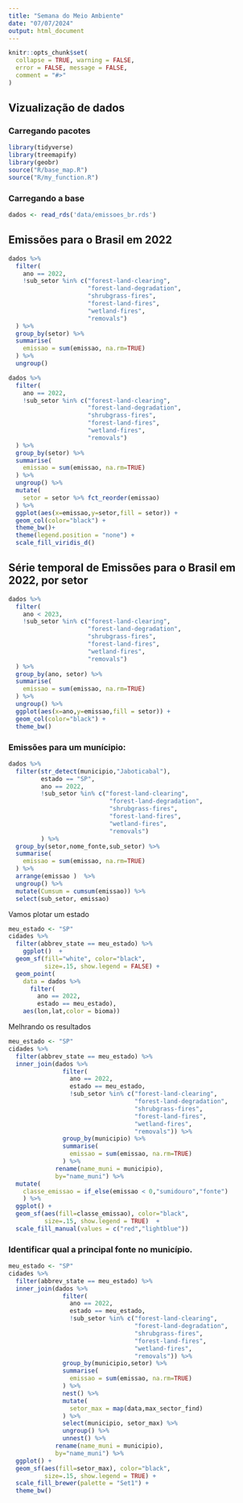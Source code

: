 ```yaml
---
title: "Semana do Meio Ambiente"
date: "07/07/2024"
output: html_document
---
```


```r
knitr::opts_chunk$set(
  collapse = TRUE, warning = FALSE,
  error = FALSE, message = FALSE,
  comment = "#>"
)
```

## Vizualização de dados

### Carregando pacotes
```r
library(tidyverse) 
library(treemapify)
library(geobr)
source("R/base_map.R") 
source("R/my_function.R")
```

### Carregando a base

```r
dados <- read_rds('data/emissoes_br.rds')
```


## Emissões para o Brasil em 2022

```r
dados %>% 
  filter(
    ano == 2022,
    !sub_setor %in% c("forest-land-clearing",
                      "forest-land-degradation",
                      "shrubgrass-fires",
                      "forest-land-fires",
                      "wetland-fires",
                      "removals")
  ) %>% 
  group_by(setor) %>% 
  summarise(
    emissao = sum(emissao, na.rm=TRUE)
  ) %>% 
  ungroup()
```

```r
dados %>% 
  filter(
    ano == 2022,
    !sub_setor %in% c("forest-land-clearing",
                      "forest-land-degradation",
                      "shrubgrass-fires",
                      "forest-land-fires",
                      "wetland-fires",
                      "removals")
  ) %>% 
  group_by(setor) %>% 
  summarise(
    emissao = sum(emissao, na.rm=TRUE)
  ) %>% 
  ungroup() %>% 
  mutate(
    setor = setor %>% fct_reorder(emissao)
  ) %>% 
  ggplot(aes(x=emissao,y=setor,fill = setor)) +
  geom_col(color="black") +
  theme_bw()+
  theme(legend.position = "none") +
  scale_fill_viridis_d()
```


## Série temporal de Emissões para o Brasil em 2022, por setor

```r
dados %>% 
  filter(
    ano < 2023,
    !sub_setor %in% c("forest-land-clearing",
                      "forest-land-degradation",
                      "shrubgrass-fires",
                      "forest-land-fires",
                      "wetland-fires",
                      "removals")
  ) %>% 
  group_by(ano, setor) %>% 
  summarise(
    emissao = sum(emissao, na.rm=TRUE)
  ) %>% 
  ungroup() %>% 
  ggplot(aes(x=ano,y=emissao,fill = setor)) +
  geom_col(color="black") +
  theme_bw()

```

### Emissões para um munícipio:

```r
dados %>% 
  filter(str_detect(municipio,"Jaboticabal"),
         estado == "SP",
         ano == 2022,
         !sub_setor %in% c("forest-land-clearing",
                            "forest-land-degradation",
                            "shrubgrass-fires",
                            "forest-land-fires",
                            "wetland-fires",
                            "removals")
         ) %>% 
  group_by(setor,nome_fonte,sub_setor) %>% 
  summarise(
    emissao = sum(emissao, na.rm=TRUE)
  ) %>% 
  arrange(emissao )  %>% 
  ungroup() %>% 
  mutate(Cumsum = cumsum(emissao)) %>% 
  select(sub_setor, emissao)
```

Vamos plotar um estado

```r
meu_estado <- "SP"
cidades %>%  
  filter(abbrev_state == meu_estado) %>% 
    ggplot()  +
  geom_sf(fill="white", color="black",
          size=.15, show.legend = FALSE) +
  geom_point(
    data = dados %>%
      filter(
        ano == 2022,
        estado == meu_estado),
    aes(lon,lat,color = bioma))
```

Melhrando os resultados

```r
meu_estado <- "SP"
cidades %>%
  filter(abbrev_state == meu_estado) %>% 
  inner_join(dados %>%
               filter(
                 ano == 2022,
                 estado == meu_estado,
                 !sub_setor %in% c("forest-land-clearing",
                                   "forest-land-degradation",
                                   "shrubgrass-fires",
                                   "forest-land-fires",
                                   "wetland-fires",
                                   "removals")) %>% 
               group_by(municipio) %>% 
               summarise(
                 emissao = sum(emissao, na.rm=TRUE)
               ) %>% 
             rename(name_muni = municipio),
             by="name_muni") %>% 
  mutate(
    classe_emissao = if_else(emissao < 0,"sumidouro","fonte")
    ) %>% 
  ggplot() +
  geom_sf(aes(fill=classe_emissao), color="black",
          size=.15, show.legend = TRUE)  +
  scale_fill_manual(values = c("red","lightblue")) 
```

### Identificar qual a principal fonte no município.
```r
meu_estado <- "SP"
cidades %>%
  filter(abbrev_state == meu_estado) %>% 
  inner_join(dados %>%
               filter(
                 ano == 2022,
                 estado == meu_estado,
                 !sub_setor %in% c("forest-land-clearing",
                                   "forest-land-degradation",
                                   "shrubgrass-fires",
                                   "forest-land-fires",
                                   "wetland-fires",
                                   "removals")) %>% 
               group_by(municipio,setor) %>% 
               summarise(
                 emissao = sum(emissao, na.rm=TRUE)
               ) %>% 
               nest() %>% 
               mutate(
                 setor_max = map(data,max_sector_find)
               ) %>% 
               select(municipio, setor_max) %>% 
               ungroup() %>% 
               unnest() %>% 
             rename(name_muni = municipio),
             by="name_muni") %>% 
  ggplot() +
  geom_sf(aes(fill=setor_max), color="black",
          size=.15, show.legend = TRUE) +
  scale_fill_brewer(palette = "Set1") +
  theme_bw()
```

